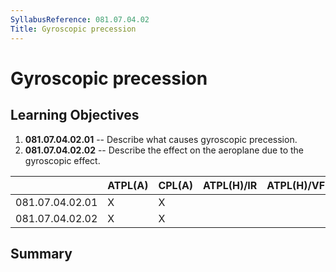```yaml
---
SyllabusReference: 081.07.04.02
Title: Gyroscopic precession
---
```


# Gyroscopic precession

## Learning Objectives

1.  **081.07.04.02.01** -- Describe what causes gyroscopic precession.
2.  **081.07.04.02.02** -- Describe the effect on the aeroplane due to the
    gyroscopic effect.

|                 | ATPL(A) | CPL(A) | ATPL(H)/IR | ATPL(H)/VFR | CPL(H) | IR  | CBIR(A) |
| --------------- | ------- | ------ | ---------- | ----------- | ------ | --- | ------- |
| 081.07.04.02.01 | X       | X      |            |             |        |     |         |
| 081.07.04.02.02 | X       | X      |            |             |        |     |         |

## Summary
